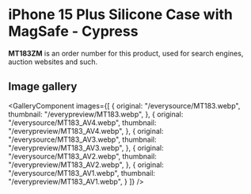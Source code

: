 
# iPhone 15 Plus Silicone Case with MagSafe - Cypress

<Callout type='info' emoji='👉🏻'>**MT183ZM** is an order number for this product, used for search engines, auction websites and such.</Callout>

## Image gallery

<GalleryComponent
    images={[
      {
        original: "/everysource/MT183.webp",
        thumbnail: "/everypreview/MT183.webp",
      },
      {
        original: "/everysource/MT183_AV4.webp",
        thumbnail: "/everypreview/MT183_AV4.webp",
      },
      {
        original: "/everysource/MT183_AV3.webp",
        thumbnail: "/everypreview/MT183_AV3.webp",
      },
      {
        original: "/everysource/MT183_AV2.webp",
        thumbnail: "/everypreview/MT183_AV2.webp",
      },
      {
        original: "/everysource/MT183_AV1.webp",
        thumbnail: "/everypreview/MT183_AV1.webp",
      }
    ]}
  />
